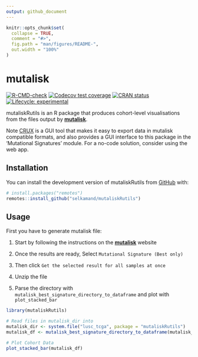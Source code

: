 ```yaml
---
output: github_document
---
```


<!-- README.md is generated from README.Rmd. Please edit that file -->

```r
knitr::opts_chunk$set(
  collapse = TRUE,
  comment = "#>",
  fig.path = "man/figures/README-",
  out.width = "100%"
)
```

# mutalisk

<!-- badges: start -->
[![R-CMD-check](https://github.com/selkamand/mutaliskRutils/actions/workflows/R-CMD-check.yaml/badge.svg)](https://github.com/selkamand/mutaliskRutils/actions/workflows/R-CMD-check.yaml)
[![Codecov test coverage](https://codecov.io/gh/selkamand/mutaliskRutils/branch/main/graph/badge.svg)](https://app.codecov.io/gh/selkamand/mutaliskRutils?branch=main)
[![CRAN status](https://www.r-pkg.org/badges/version/mutaliskRutils)](https://CRAN.R-project.org/package=mutaliskRutils)
[![Lifecycle: experimental](https://img.shields.io/badge/lifecycle-experimental-orange.svg)](https://lifecycle.r-lib.org/articles/stages.html#experimental)
<!-- badges: end -->

mutaliskRutils is an R package that produces cohort-level visualisations from the files output by [**mutalisk**](http://mutalisk.org/).

Note [CRUX](https://ccicb.shinyapps.io/crux/) is a GUI tool that makes it easy to export data in mutalisk compatible formats, and also provides a GUI interface to this package in the 'Mutational Signatures' module.
For a no-code solution, consider using the web app.

## Installation

You can install the development version of mutaliskRutils from [GitHub](https://github.com/) with:

``` r
# install.packages("remotes")
remotes::install_github("selkamand/mutaliskRutils")
```

## Usage

First you have to generate mutalisk file: 

1. Start by following the instructions on the [**mutalisk**](http://mutalisk.org/) website

2. Once the results are ready, Select `Mutational Signature (Best only)`

3. Then click `Get the selected result for all samples at once`

4. Unzip the file

5. Parse the directory with `mutalisk_best_signature_directory_to_dataframe` and plot with `plot_stacked_bar`


```r
library(mutaliskRutils)

# Read files in mutalisk_dir into 
mutalisk_dir <- system.file("lusc_tcga", package = "mutaliskRutils")
mutalisk_df <- mutalisk_best_signature_directory_to_dataframe(mutalisk_dir)

# Plot Cohort Data
plot_stacked_bar(mutalisk_df)
```
